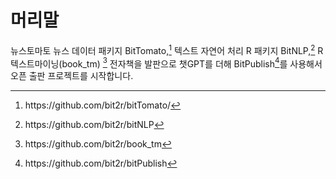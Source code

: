 # 머리말 {.unnumbered}

뉴스토마토 뉴스 데이터 패키지 BitTomato,^[https://github.com/bit2r/bitTomato/] 
텍스트 자연어 처리 R 패키지 BitNLP,^[https://github.com/bit2r/bitNLP] 
R 텍스트마이닝(book_tm) ^[https://github.com/bit2r/book_tm] 전자책을 발판으로 
챗GPT를 더해 BitPublish^[https://github.com/bit2r/bitPublish]를 사용해서 오픈 출판 프로젝트를 시작합니다.

